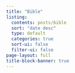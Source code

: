 ```yaml
---
title: "Bible"
listing:
  contents: posts/bible
  sort: "date desc"
  type: default
  categories: true
  sort-ui: false
  filter-ui: false
page-layout: full
title-block-banner: true
---
```

  

